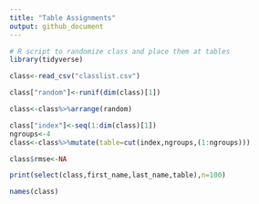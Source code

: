 ```yaml
---
title: "Table Assignments"
output: github_document
---
```



```r
# R script to randomize class and place them at tables
library(tidyverse)

class<-read_csv("classlist.csv")

class["random"]<-runif(dim(class)[1])

class<-class%>%arrange(random)

class["index"]<-seq(1:dim(class)[1])
ngroups<-4
class<-class%>%mutate(table=cut(index,ngroups,(1:ngroups)))

class$rmse<-NA

print(select(class,first_name,last_name,table),n=100)

names(class)
```

